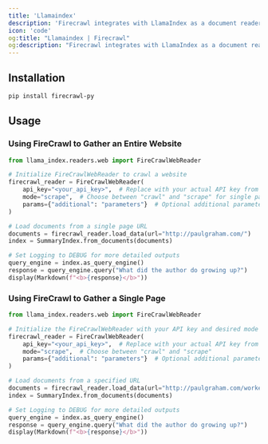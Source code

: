 ```yaml
---
title: 'Llamaindex'
description: 'Firecrawl integrates with LlamaIndex as a document reader.'
icon: 'code'
og:title: "Llamaindex | Firecrawl"
og:description: "Firecrawl integrates with LlamaIndex as a document reader."
---
```


## Installation

```bash
pip install firecrawl-py
```

## Usage

### Using FireCrawl to Gather an Entire Website

```python
from llama_index.readers.web import FireCrawlWebReader

# Initialize FireCrawlWebReader to crawl a website
firecrawl_reader = FireCrawlWebReader(
    api_key="<your_api_key>",  # Replace with your actual API key from https://www.firecrawl.dev/
    mode="scrape",  # Choose between "crawl" and "scrape" for single page scraping
    params={"additional": "parameters"}  # Optional additional parameters
)

# Load documents from a single page URL
documents = firecrawl_reader.load_data(url="http://paulgraham.com/")
index = SummaryIndex.from_documents(documents)

# Set Logging to DEBUG for more detailed outputs
query_engine = index.as_query_engine()
response = query_engine.query("What did the author do growing up?")
display(Markdown(f"<b>{response}</b>"))
```

### Using FireCrawl to Gather a Single Page

```python
from llama_index.readers.web import FireCrawlWebReader

# Initialize the FireCrawlWebReader with your API key and desired mode
firecrawl_reader = FireCrawlWebReader(
    api_key="<your_api_key>",  # Replace with your actual API key from https://www.firecrawl.dev/
    mode="scrape",  # Choose between "crawl" and "scrape"
    params={"additional": "parameters"}  # Optional additional parameters
)

# Load documents from a specified URL
documents = firecrawl_reader.load_data(url="http://paulgraham.com/worked.html")
index = SummaryIndex.from_documents(documents)

# Set Logging to DEBUG for more detailed outputs
query_engine = index.as_query_engine()
response = query_engine.query("What did the author do growing up?")
display(Markdown(f"<b>{response}</b>"))
```